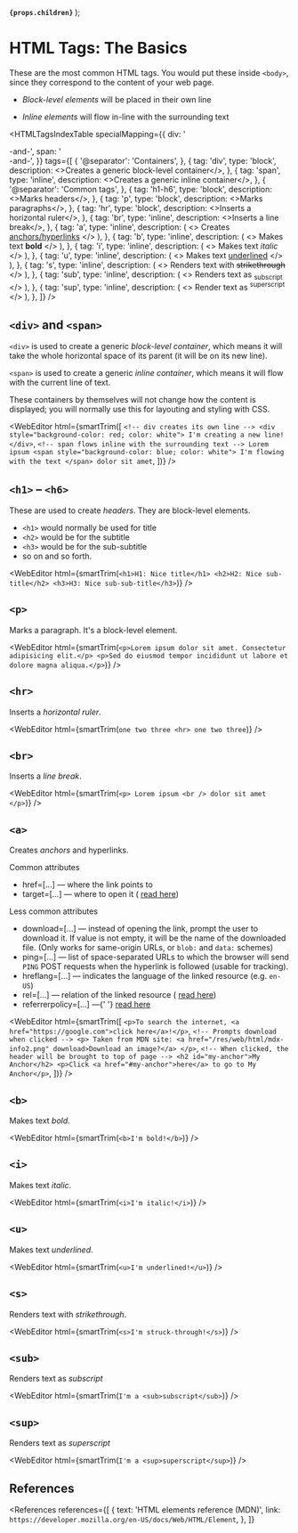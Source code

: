 
  <strong>
    <code>{props.children}</code>
  </strong>
);

# HTML Tags: The Basics

These are the most common HTML tags. You would put these inside `<body>`, since they correspond to the content of your web page.

- <dfn>Block-level elements</dfn> will be placed in their own line

- <dfn>Inline elements</dfn> will flow in-line with the surrounding text

<HTMLTagsIndexTable
  specialMapping={{
    div: '<div>-and-<span>',
    span: '<div>-and-<span>',
  }}
  tags={[
    {
      '@separator': 'Containers',
    },
    {
      tag: 'div',
      type: 'block',
      description: <>Creates a generic block-level container</>,
    },
    {
      tag: 'span',
      type: 'inline',
      description: <>Creates a generic inline container</>,
    },
    {
      '@separator': 'Common tags',
    },
    {
      tag: 'h1-h6',
      type: 'block',
      description: <>Marks headers</>,
    },
    {
      tag: 'p',
      type: 'block',
      description: <>Marks paragraphs</>,
    },
    {
      tag: 'hr',
      type: 'block',
      description: <>Inserts a horizontal ruler</>,
    },
    {
      tag: 'br',
      type: 'inline',
      description: <>Inserts a line break</>,
    },
    {
      tag: 'a',
      type: 'inline',
      description: (
        <>
          Creates <a href="#">anchors/hyperlinks</a>
        </>
      ),
    },
    {
      tag: 'b',
      type: 'inline',
      description: (
        <>
          Makes text <b>bold</b>
        </>
      ),
    },
    {
      tag: 'i',
      type: 'inline',
      description: (
        <>
          Makes text <i>italic</i>
        </>
      ),
    },
    {
      tag: 'u',
      type: 'inline',
      description: (
        <>
          Makes text <u>underlined</u>
        </>
      ),
    },
    {
      tag: 's',
      type: 'inline',
      description: (
        <>
          Renders text with <s>strikethrough</s>
        </>
      ),
    },
    {
      tag: 'sub',
      type: 'inline',
      description: (
        <>
          Renders text as <sub>subscript</sub>
        </>
      ),
    },
    {
      tag: 'sup',
      type: 'inline',
      description: (
        <>
          Render text as <sup>superscript</sup>
        </>
      ),
    },
  ]}
/>

## `<div>` and `<span>`

`<div>` is used to create a generic <dfn>block-level container</dfn>, which means it will take the whole horizontal space of its parent
(it will be on its new line).

`<span>` is used to create a generic <dfn>inline container</dfn>, which means it will flow with the current line of text.

These containers by themselves will not change how the content is displayed; you will normally use this for layouting and styling with CSS.

<WebEditor html={smartTrim([
  `
    <!-- div creates its own line -->
    <div style="background-color: red; color: white">
      I'm creating a new line!
    </div>
  `,
  `
    <!-- span flows inline with the surrounding text -->
    Lorem ipsum
    <span style="background-color: blue; color: white">
      I'm flowing with the text
    </span>
    dolor sit amet
  `,
])} />

## `<h1>` &ndash; `<h6>`

These are used to create <em>headers</em>. They are block-level elements.

- `<h1>` would normally be used for title
- `<h2>` would be for the subtitle
- `<h3>` would be for the sub-subtitle
- so on and so forth.

<WebEditor
  html={smartTrim(`
    <h1>H1: Nice title</h1>
    <h2>H2: Nice sub-title</h2>
    <h3>H3: Nice sub-sub-title</h3>
  `)}
/>

## `<p>`

Marks a paragraph. It's a block-level element.

<WebEditor
  html={smartTrim(`
    <p>Lorem ipsum dolor sit amet. Consectetur adipisicing elit.</p>
    <p>Sed do eiusmod tempor incididunt ut labore et dolore magna aliqua.</p>
  `)}
/>

## `<hr>`

Inserts a <dfn>horizontal ruler</dfn>.

<WebEditor
  html={smartTrim(`
    one two three
    <hr>
    one two three
  `)}
/>

## `<br>`

Inserts a <dfn>line break</dfn>.

<WebEditor
  html={smartTrim(`
    <p>
      Lorem ipsum
      <br />
      dolor sit amet
    </p>
  `)}
/>

## `<a>`

Creates <dfn>anchors</dfn> and hyperlinks.

<Badge color="blue">Common attributes</Badge>
<ul>
  <li>
    <Attribute>href=[...]</Attribute> &mdash; where the link points to
  </li>
  <li>
    <Attribute>target=[...]</Attribute> &mdash; where to open it (
    <a href="/web/html/attributes/html-attributes-recurring#target=[...]">read here</a>)
  </li>
</ul>

<Badge color="blue">Less common attributes</Badge>
<ul>
  <li>
    <Attribute>download=[...]</Attribute> &mdash; instead of opening the link, prompt the user to
    download it. If value is not empty, it will be the name of the downloaded file. (Only works for
    same-origin URLs, or <code>blob:</code> and <code>data:</code> schemes)
  </li>
  <li>
    <Attribute>ping=[...]</Attribute> &mdash; list of space-separated URLs to which the browser will
    send <code>PING</code> POST requests when the hyperlink is followed (usable for tracking).
  </li>
  <li>
    <Attribute>hreflang=[...]</Attribute> &mdash; indicates the language of the linked resource
    (e.g. <code>en-US</code>)
  </li>
  <li>
    <Attribute>rel=[...]</Attribute> &mdash; relation of the linked resource (
    <a href="/web/html/attributes/html-attributes-recurring#rel=[...]">read here</a>)
  </li>
  <li>
    <Attribute>referrerpolicy=[...]</Attribute> &mdash;{' '}
    <a href="/web/html/attributes/html-attributes-recurring#referrerpolic[...]"> read here</a>
  </li>
</ul>

<WebEditor html={smartTrim([
  `
    <p>To search the internet, <a href="https://google.com">click here</a>!</p>
  `,
  `
    <!-- Prompts download when clicked -->
    <p>
      Taken from MDN site:
      <a href="/res/web/html/mdx-info2.png" download>Download an image?</a>
    </p>
  `,
  `
    <!-- When clicked, the header will be brought to top of page -->
    <h2 id="my-anchor">My Anchor</h2>
    <p>Click <a href="#my-anchor">here</a> to go to My Anchor</p>
  `,
])} />

## `<b>`

Makes text <em>bold</em>.

<WebEditor
  html={smartTrim(`
    <b>I'm bold!</b>
  `)}
/>

## `<i>`

Makes text <em>italic</em>.

<WebEditor
  html={smartTrim(`
    <i>I'm italic!</i>
  `)}
/>

## `<u>`

Makes text <em>underlined</em>.

<WebEditor
  html={smartTrim(`
    <u>I'm underlined!</u>
  `)}
/>

## `<s>`

Renders text with <em>strikethrough</em>.

<WebEditor
  html={smartTrim(`
    <s>I'm struck-through!</s>
  `)}
/>

## `<sub>`

Renders text as <em>subscript</em>

<WebEditor
  html={smartTrim(`
    I'm a <sub>subscript</sub>
  `)}
/>

## `<sup>`

Renders text as <em>superscript</em>

<WebEditor
  html={smartTrim(`
    I'm a <sup>superscript</sup>
  `)}
/>

## References

<References
  references={[
    {
      text: 'HTML elements reference (MDN)',
      link: `https://developer.mozilla.org/en-US/docs/Web/HTML/Element`,
    },
  ]}
></References>
